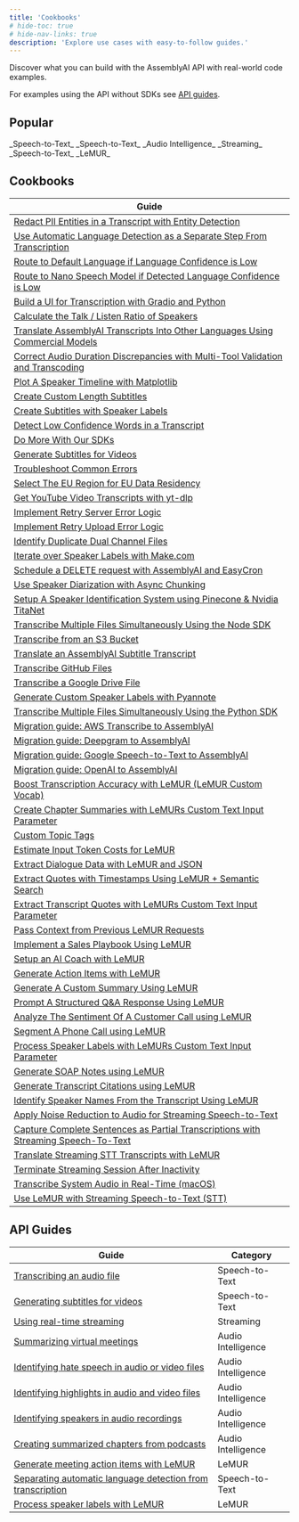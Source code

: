 ```yaml
---
title: 'Cookbooks'
# hide-toc: true
# hide-nav-links: true
description: 'Explore use cases with easy-to-follow guides.'
---
```


  Discover what you can build with the AssemblyAI API with real-world code
  examples.

For examples using the API without SDKs see [API guides](#api-guides).


## **Popular**

<CardGroup cols={3}>
<Card
  title="How to Transcribe YouTube Videos"
  href="guides/transcribe_youtube_videos"
>
_Speech-to-Text_
</Card>
<Card
  title="How to Generate Subtitles for Videos"
  href="guides/subtitles"
>
_Speech-to-Text_
</Card>
<Card
  title="Identify Speaker Names From the Transcript Using LeMUR"
  href="guides/speaker-identification"
>
_Audio Intelligence_
</Card>
<Card
  title="Use LeMUR with Streaming Speech-to-Text"
  href="guides/real_time_lemur"
>
_Streaming_
</Card>
<Card
  title="Create Chapter Summaries with LeMURs Custom Text Input Parameter"
  href="guides/input-text-chapters"
>
_Speech-to-Text_
</Card>
<Card
  title="Use LeMUR to Boost Custom Vocabulary List"
  href="guides/custom-vocab-lemur"
>
_LeMUR_
</Card>
</CardGroup>

## Cookbooks

| Guide |
| --- |
|[Redact PII Entities in a Transcript with Entity Detection](guides/entity_redaction)|
|[Use Automatic Language Detection as a Separate Step From Transcription](guides/automatic-language-detection-separate)|
|[Route to Default Language if Language Confidence is Low](guides/automatic-language-detection-route-default-language)|
|[Route to Nano Speech Model if Detected Language Confidence is Low](guides/automatic-language-detection-route-nano-model)|
|[Build a UI for Transcription with Gradio and Python](guides/gradio-frontend)|
|[Calculate the Talk / Listen Ratio of Speakers](guides/talk-listen-ratio)|
|[Translate AssemblyAI Transcripts Into Other Languages Using Commercial Models](guides/translate_transcripts)|
|[Correct Audio Duration Discrepancies with Multi-Tool Validation and Transcoding](guides/audio-duration-fix)|
|[Plot A Speaker Timeline with Matplotlib](guides/speaker_timeline)|
|[Create Custom Length Subtitles](guides/subtitle_creation_by_word_count)|
|[Create Subtitles with Speaker Labels](guides/speaker_labelled_subtitles)|
|[Detect Low Confidence Words in a Transcript](guides/detecting-low-confidence-words)|
|[Do More With Our SDKs](guides/do-more-with-sdk)|
|[Generate Subtitles for Videos](guides/subtitles)|
|[Troubleshoot Common Errors](guides/common_errors_and_solutions)|
|[Select The EU Region for EU Data Residency](guides/how_to_use_the_eu_endpoint)|
|[Get YouTube Video Transcripts with yt-dlp](guides/transcribe_youtube_videos)|
|[Implement Retry Server Error Logic](guides/retry-server-error)|
|[Implement Retry Upload Error Logic](guides/retry-upload-error)|
|[Identify Duplicate Dual Channel Files](guides/identify_duplicate_channels)|
|[Iterate over Speaker Labels with Make.com](guides/make-speaker-labels)|
|[Schedule a DELETE request with AssemblyAI and EasyCron](guides/schedule_delete)|
|[Use Speaker Diarization with Async Chunking](guides/speaker-diarization-with-async-chunking)|
|[Setup A Speaker Identification System using Pinecone & Nvidia TitaNet](guides/titanet-speaker-identification)|
|[Transcribe Multiple Files Simultaneously Using the Node SDK](guides/sdk-node-batch)|
|[Transcribe from an S3 Bucket](guides/transcribe_from_s3)|
|[Translate an AssemblyAI Subtitle Transcript](guides/translate_subtitles)|
|[Transcribe GitHub Files](guides/transcribing-github-files)|
|[Transcribe a Google Drive File](guides/transcribing-google-drive-file)|
|[Generate Custom Speaker Labels with Pyannote](guides/Use_AssemblyAI_with_Pyannote_to_generate_custom_Speaker_Labels)|
|[Transcribe Multiple Files Simultaneously Using the Python SDK](guides/batch_transcription)|
|[Migration guide: AWS Transcribe to AssemblyAI](guides/aws_to_aai)|
|[Migration guide: Deepgram to AssemblyAI](guides/dg_to_aai)|
|[Migration guide: Google Speech-to-Text to AssemblyAI](guides/google_to_aai)|
|[Migration guide: OpenAI to AssemblyAI](guides/oai_to_aai)|
|[Boost Transcription Accuracy with LeMUR (LeMUR Custom Vocab)](guides/custom-vocab-lemur)|
|[Create Chapter Summaries with LeMURs Custom Text Input Parameter](guides/input-text-chapters)|
|[Custom Topic Tags](guides/custom-topic-tags)|
|[Estimate Input Token Costs for LeMUR](guides/counting-tokens)|
|[Extract Dialogue Data with LeMUR and JSON](guides/dialogue-data)|
|[Extract Quotes with Timestamps Using LeMUR + Semantic Search](guides/transcript-citations)|
|[Extract Transcript Quotes with LeMURs Custom Text Input Parameter](guides/timestamped-transcripts)|
|[Pass Context from Previous LeMUR Requests](guides/past-response-prompts)|
|[Implement a Sales Playbook Using LeMUR](guides/sales-playbook)|
|[Setup an AI Coach with LeMUR](guides/task-endpoint-ai-coach)|
|[Generate Action Items with LeMUR](guides/task-endpoint-action-items)|
|[Generate A Custom Summary Using LeMUR](guides/task-endpoint-custom-summary)|
|[Prompt A Structured Q&A Response Using LeMUR](guides/task-endpoint-structured-QA)|
|[Analyze The Sentiment Of A Customer Call using LeMUR](guides/call-sentiment-analysis)|
|[Segment A Phone Call using LeMUR](guides/phone-call-segmentation)|
|[Process Speaker Labels with LeMURs Custom Text Input Parameter](guides/input-text-speaker-labels)|
|[Generate SOAP Notes using LeMUR](guides/soap-note-generation)|
|[Generate Transcript Citations using LeMUR](guides/lemur-transcript-citations)|
|[Identify Speaker Names From the Transcript Using LeMUR](guides/speaker-identification)|
|[Apply Noise Reduction to Audio for Streaming Speech-to-Text](guides/noise_reduction_streaming)|
|[Capture Complete Sentences as Partial Transcriptions with Streaming Speech-To-Text](guides/partial_transcripts)|
|[Translate Streaming STT Transcripts with LeMUR](guides/real_time_translation)|
|[Terminate Streaming Session After Inactivity](guides/terminate_realtime_programmatically)|
|[Transcribe System Audio in Real-Time (macOS)](guides/transcribe_system_audio)|
|[Use LeMUR with Streaming Speech-to-Text (STT)](guides/real_time_lemur)|

## API Guides

| Guide | Category |
| --- | --- |
| [Transcribing an audio file](/docs/guides/transcribing-an-audio-file) | <span class="speech-to-text-tag">Speech-to-Text</span> |
| [Generating subtitles for videos](/docs/guides/generating-subtitles-for-videos) | <span class="speech-to-text-tag">Speech-to-Text</span> |
| [Using real-time streaming](/docs/guides/real-time-streaming-transcription) | <span class="streaming-tag">Streaming</span> |
| [Summarizing virtual meetings](/docs/guides/summarizing-virtual-meetings) | <span class="audio-intelligence-tag">Audio Intelligence</span> |
| [Identifying hate speech in audio or video files](/docs/guides/identifying-hate-speech-in-audio-or-video-files) | <span class="audio-intelligence-tag">Audio Intelligence</span> |
| [Identifying highlights in audio and video files](/docs/guides/identifying-highlights-in-audio-or-video-files) | <span class="audio-intelligence-tag">Audio Intelligence</span> |
| [Identifying speakers in audio recordings](/docs/guides/identifying-speakers-in-audio-recordings) | <span class="audio-intelligence-tag">Audio Intelligence</span> |
| [Creating summarized chapters from podcasts](/docs/guides/creating-summarized-chapters-from-podcasts) | <span class="audio-intelligence-tag">Audio Intelligence</span> |
| [Generate meeting action items with LeMUR](/docs/guides/generate-meeting-action-items-with-lemur) | <span class="lemur-tag">LeMUR</span> |
| [Separating automatic language detection from transcription](/docs/guides/automatic-language-detection-workflow) | <span class="speech-to-text-tag">Speech-to-Text</span> |
| [Process speaker labels with LeMUR](/docs/guides/process-speaker-labels-with-lemur) | <span class="lemur-tag">LeMUR</span> |